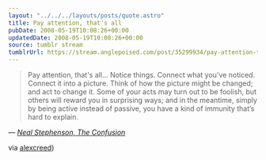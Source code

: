 ```yaml
---
layout: "../../../layouts/posts/quote.astro"
title: Pay attention, that's all
pubDate: 2008-05-19T10:08:26+00:00
updatedDate: 2008-05-19T10:08:26+00:00
source: tumblr stream
tumblrUrl: https://stream.anglepoised.com/post/35299934/pay-attention-thats-allnotice-things-connect
---
```


> Pay attention, that's all… Notice things. Connect what you’ve noticed. Connect it into a picture. Think of how the picture might be changed; and act to change it. Some of your acts may turn out to be foolish, but others will reward you in surprising ways; and in the meantime, simply by being active instead of passive, you have a kind of immunity that’s hard to explain.

— <cite>[Neal Stephenson, _The Confusion_](https://www.goodreads.com/book/show/822.The_Confusion)</cite>

via <a href="https://alexcreed.tumblr.com/post/33889111">alexcreed</a>)
